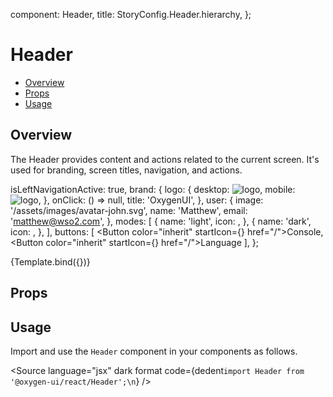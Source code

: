 
  component: Header,
  title: StoryConfig.Header.hierarchy,
};

<Meta title={meta.title} component={meta.component} />


# Header

- [Overview](#overview)
- [Props](#props)
- [Usage](#usage)

## Overview

The Header provides content and actions related to the current screen. It's used for branding, screen titles,
navigation, and actions.

  isLeftNavigationActive: true,
  brand: {
    logo: {
      desktop: <img src="/assets/images/oxygen-ui-logo-mini.svg" alt="logo" />,
      mobile: <img src="/assets/images/oxygen-ui-logo-mini.svg" alt="logo" />,
    },
    onClick: () => null,
    title: 'OxygenUI',
  },
  user: {
    image: '/assets/images/avatar-john.svg',
    name: 'Matthew',
    email: 'matthew@wso2.com',
  },
  modes: [
    {
      name: 'light',
      icon: <SunIcon />,
    },
    {
      name: 'dark',
      icon: <CresentBrightIcon />,
    },
  ],
  buttons: [
    <Button color="inherit" startIcon={<LogsIcon />} href="/">Console</Button>,
    <Button color="inherit" startIcon={<LanguagesIcon />} href="/">Language</Button>
  ],
};

<Canvas>
  <Story
    name="Overview"
    parameters={withDesign('Header', 'Overview', {})}
    args={basicHeaderVariationOptions}
  >
    {Template.bind({})}
  </Story>
</Canvas>

## Props

<ArgsTable story="Overview" />

## Usage

Import and use the `Header` component in your components as follows.

<Source
  language="jsx"
  dark
  format
  code={dedent`import Header from '@oxygen-ui/react/Header';\n`}
/>
